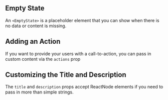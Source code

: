  
## Empty State
 
An `<EmptyState>` is a placeholder element that you can show when there is no data or content is missing.
 
<EmptyStateWithDescription />
 
## Adding an Action
 
If you want to provide your users with a call-to-action, you can pass in custom content via the `actions` prop

<EmptyStateWithActions />

## Customizing the Title and Description

The `title` and `description` props accept ReactNode elements if you need to pass in more than simple strings.

<EmptyStateWithContent />
